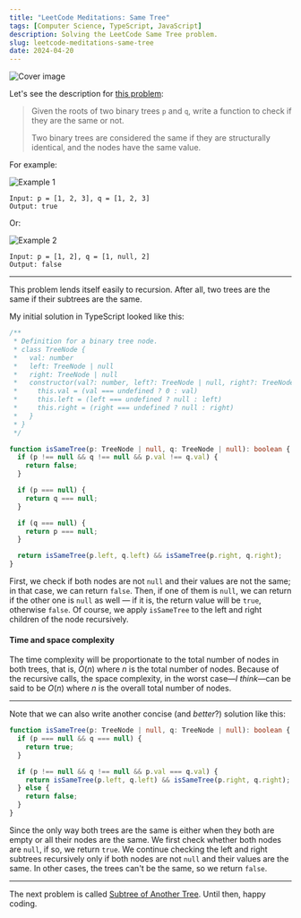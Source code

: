 ```yaml
---
title: "LeetCode Meditations: Same Tree"
tags: [Computer Science, TypeScript, JavaScript]
description: Solving the LeetCode Same Tree problem.
slug: leetcode-meditations-same-tree
date: 2024-04-20
---
```


![Cover image](https://raw.githubusercontent.com/rivea0/leetcode-meditations-assets/main/src/2024-04-20/34-lm.png)

Let's see the description for [this problem](https://leetcode.com/problems/same-tree):

> Given the roots of two binary trees `p` and `q`, write a function to check if they are the same or not.
>
> Two binary trees are considered the same if they are structurally identical, and the nodes have the same value.

For example:

![Example 1](https://assets.leetcode.com/uploads/2020/12/20/ex1.jpg)

```
Input: p = [1, 2, 3], q = [1, 2, 3]
Output: true
```

Or:

![Example 2](https://assets.leetcode.com/uploads/2020/12/20/ex2.jpg)

```
Input: p = [1, 2], q = [1, null, 2]
Output: false
```

---

This problem lends itself easily to recursion. After all, two trees are the same if their subtrees are the same.

My initial solution in TypeScript looked like this:

```ts
/**
 * Definition for a binary tree node.
 * class TreeNode {
 *   val: number
 *   left: TreeNode | null
 *   right: TreeNode | null
 *   constructor(val?: number, left?: TreeNode | null, right?: TreeNode | null) {
 *     this.val = (val === undefined ? 0 : val)
 *     this.left = (left === undefined ? null : left)
 *     this.right = (right === undefined ? null : right)
 *   }
 * }
 */

function isSameTree(p: TreeNode | null, q: TreeNode | null): boolean {
  if (p !== null && q !== null && p.val !== q.val) {
    return false;
  } 

  if (p === null) {
    return q === null;
  }

  if (q === null) {
    return p === null;
  }

  return isSameTree(p.left, q.left) && isSameTree(p.right, q.right);
}
```

First, we check if both nodes are not `null` and their values are not the same; in that case, we can return `false`.
Then, if one of them is `null`, we can return if the other one is `null` as well — if it is, the return value will be `true`, otherwise `false`. Of course, we apply `isSameTree` to the left and right children of the node recursively.

#### Time and space complexity

The time complexity will be proportionate to the total number of nodes in both trees, that is, $O(n)$ where $n$ is the total number of nodes. Because of the recursive calls, the space complexity, in the worst case—_I think_—can be said to be $O(n)$ where $n$ is the overall total number of nodes.

---

Note that we can also write another concise (and _better_?) solution like this:

```ts
function isSameTree(p: TreeNode | null, q: TreeNode | null): boolean {
  if (p === null && q === null) {
    return true;
  } 

  if (p !== null && q !== null && p.val === q.val) {
    return isSameTree(p.left, q.left) && isSameTree(p.right, q.right);
  } else {
    return false;
  }
}
```

Since the only way both trees are the same is either when they both are empty or all their nodes are the same. We first check whether both nodes are `null`, if so, we return `true`. We continue checking the left and right subtrees recursively only if both nodes are not `null` and their values are the same. In other cases, the trees can't be the same, so we return `false`.

---

The next problem is called [Subtree of Another Tree](https://leetcode.com/problems/subtree-of-another-tree/). Until then, happy coding.
